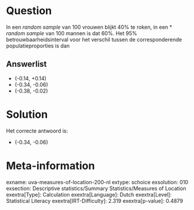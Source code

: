 Question
========

In een *random sample* van 100 vrouwen blijkt 40% te roken, in een
* *random sample* van 100 mannen is dat 60%. Het 95%
betrouwbaarheidsinterval voor het verschil tussen de corresponderende
populatieproporties is dan


Answerlist
----------

* (-0.14, +0.14)
* (-0.34, -0.06)
* (-0.38, -0.02)

Solution
========

Het correcte antwoord is: 

* (-0.34, -0.06)

Meta-information
================
exname: uva-measures-of-location-200-nl
extype: schoice
exsolution: 010
exsection: Descriptive statistics/Summary Statistics/Measures of Location
exextra[Type]: Calculation
exextra[Language]: Dutch
exextra[Level]: Statistical Literacy
exextra[IRT-Difficulty]: 2.319
exextra[p-value]: 0.4879
